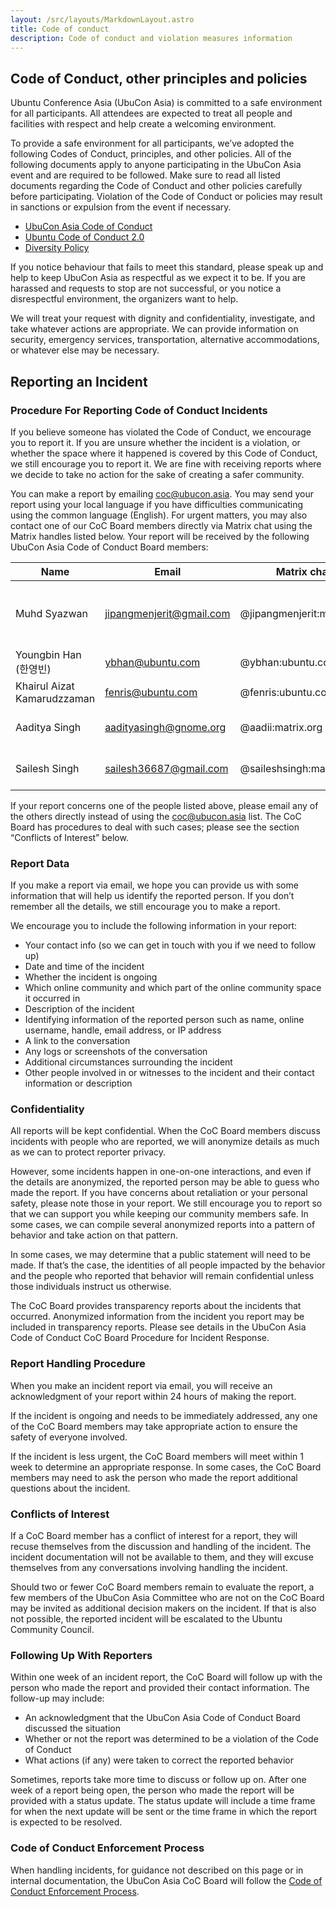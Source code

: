```yaml
---
layout: /src/layouts/MarkdownLayout.astro
title: Code of conduct
description: Code of conduct and violation measures information
---
```


## Code of Conduct, other principles and policies

Ubuntu Conference Asia (UbuCon Asia) is committed to a safe environment for all participants. All attendees are expected to treat all people and facilities with respect and help create a welcoming environment.

To provide a safe environment for all participants, we’ve adopted the following Codes of Conduct, principles, and other policies. All of the following documents apply to anyone participating in the UbuCon Asia event and are required to be followed. Make sure to read all listed documents regarding the Code of Conduct and other policies carefully before participating. Violation of the Code of Conduct or policies may result in sanctions or expulsion from the event if necessary.

- [UbuCon Asia Code of Conduct](https://github.com/ubucon-asia/CodeOfConduct/blob/main/UbuconAsiaCodeOfConduct.md)
- [Ubuntu Code of Conduct 2.0](https://ubuntu.com/community/ethos/code-of-conduct)
- [Diversity Policy](https://ubuntu.com/community/ethos/diversity)

If you notice behaviour that fails to meet this standard, please speak up and help to keep UbuCon Asia as respectful as we expect it to be. If you are harassed and requests to stop are not successful, or you notice a disrespectful environment, the organizers want to help.

We will treat your request with dignity and confidentiality, investigate, and take whatever actions are appropriate. We can provide information on security, emergency services, transportation, alternative accommodations, or whatever else may be necessary.

## Reporting an Incident

### Procedure For Reporting Code of Conduct Incidents

If you believe someone has violated the Code of Conduct, we encourage you to report it. If you are unsure whether the incident is a violation, or whether the space where it happened is covered by this Code of Conduct, we still encourage you to report it. We are fine with receiving reports where we decide to take no action for the sake of creating a safer community.

You can make a report by emailing coc@ubucon.asia. You may send your report using your local language if you have difficulties communicating using the common language (English). For urgent matters, you may also contact one of our CoC Board members directly via Matrix chat using the Matrix handles listed below. Your report will be received by the following UbuCon Asia Code of Conduct Board members:

| Name | Email | Matrix chat | Role |
| --- | --- | --- | --- |
| Muhd Syazwan | jipangmenjerit@gmail.com | @jipangmenjerit:matrix.org | CoC Board Chair / Global team |
| Youngbin Han (한영빈) | ybhan@ubuntu.com | @ybhan:ubuntu.com | Global team |
| Khairul Aizat Kamarudzzaman | fenris@ubuntu.com | @fenris:ubuntu.com | Global team |
| Aaditya Singh | aadityasingh@gnome.org | @aadii:matrix.org | Local Team (Nepal) |
| Sailesh Singh | sailesh36687@gmail.com | @saileshsingh:matrix.org | Local Team (Nepal) |

If your report concerns one of the people listed above, please email any of the others directly instead of using the coc@ubucon.asia list. The CoC Board has procedures to deal with such cases; please see the section “Conflicts of Interest” below.

### Report Data

If you make a report via email, we hope you can provide us with some information that will help us identify the reported person. If you don’t remember all the details, we still encourage you to make a report.

We encourage you to include the following information in your report:
- Your contact info (so we can get in touch with you if we need to follow up)
- Date and time of the incident
- Whether the incident is ongoing
- Which online community and which part of the online community space it occurred in
- Description of the incident
- Identifying information of the reported person such as name, online username, handle, email address, or IP address
- A link to the conversation
- Any logs or screenshots of the conversation
- Additional circumstances surrounding the incident
- Other people involved in or witnesses to the incident and their contact information or description

### Confidentiality

All reports will be kept confidential. When the CoC Board members discuss incidents with people who are reported, we will anonymize details as much as we can to protect reporter privacy.

However, some incidents happen in one-on-one interactions, and even if the details are anonymized, the reported person may be able to guess who made the report. If you have concerns about retaliation or your personal safety, please note those in your report. We still encourage you to report so that we can support you while keeping our community members safe. In some cases, we can compile several anonymized reports into a pattern of behavior and take action on that pattern.

In some cases, we may determine that a public statement will need to be made. If that’s the case, the identities of all people impacted by the behavior and the people who reported that behavior will remain confidential unless those individuals instruct us otherwise.

The CoC Board provides transparency reports about the incidents that occurred. Anonymized information from the incident you report may be included in transparency reports. Please see details in the UbuCon Asia Code of Conduct CoC Board Procedure for Incident Response.

### Report Handling Procedure

When you make an incident report via email, you will receive an acknowledgment of your report within 24 hours of making the report.

If the incident is ongoing and needs to be immediately addressed, any one of the CoC Board members may take appropriate action to ensure the safety of everyone involved.

If the incident is less urgent, the CoC Board members will meet within 1 week to determine an appropriate response. In some cases, the CoC Board members may need to ask the person who made the report additional questions about the incident.

### Conflicts of Interest

If a CoC Board member has a conflict of interest for a report, they will recuse themselves from the discussion and handling of the incident. The incident documentation will not be available to them, and they will excuse themselves from any conversations involving handling the incident.

Should two or fewer CoC Board members remain to evaluate the report, a few members of the UbuCon Asia Committee who are not on the CoC Board may be invited as additional decision makers on the incident. If that is also not possible, the reported incident will be escalated to the Ubuntu Community Council.

### Following Up With Reporters

Within one week of an incident report, the CoC Board will follow up with the person who made the report and provided their contact information. The follow-up may include:
- An acknowledgment that the UbuCon Asia Code of Conduct Board discussed the situation
- Whether or not the report was determined to be a violation of the Code of Conduct
- What actions (if any) were taken to correct the reported behavior

Sometimes, reports take more time to discuss or follow up on. After one week of a report being open, the person who made the report will be provided with a status update. The status update will include a time frame for when the next update will be sent or the time frame in which the report is expected to be resolved.

### Code of Conduct Enforcement Process 

When handling incidents, for guidance not described on this page or in internal documentation, the UbuCon Asia CoC Board will follow the [Code of Conduct Enforcement Process](https://discourse.ubuntu.com/t/code-of-conduct-enforcement-process/59844?u=sukso96100).
